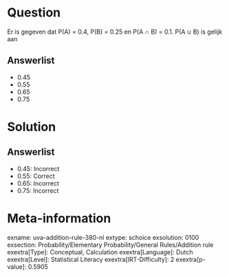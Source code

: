 Question
========

Er is gegeven dat P(A) = 0.4, P(B) = 0.25 en P(A ∩ B) = 0.1. P(A ∪ B) is
gelijk aan

Answerlist
----------

* 0.45
* 0.55
* 0.65
* 0.75

Solution
========

Answerlist
----------

* 0.45: Incorrect
* 0.55: Correct
* 0.65: Incorrect
* 0.75: Incorrect

Meta-information
================
exname: uva-addition-rule-380-nl
extype: schoice
exsolution: 0100
exsection: Probability/Elementary Probability/General Rules/Addition rule
exextra[Type]: Conceptual, Calculation
exextra[Language]: Dutch
exextra[Level]: Statistical Literacy
exextra[IRT-Difficulty]: 2
exextra[p-value]: 0.5905
